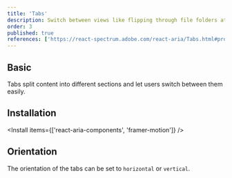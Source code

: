 ```yaml
---
title: 'Tabs'
description: Switch between views like flipping through file folders at a desk, organizing content without clutter.
order: 3
published: true
references: ['https://react-spectrum.adobe.com/react-aria/Tabs.html#props', 'https://www.framer.com/motion/layout-animations/']
---
```


## Basic

Tabs split content into different sections and let users switch between them easily.

<How isCenter={false} toUse='navigation/tabs-demo' />

## Installation

<Install items={['react-aria-components', 'framer-motion']} />

<SourceCode toShow='tabs' />

## Orientation

The orientation of the tabs can be set to `horizontal` or `vertical`.

<How minW72 toUse='navigation/tabs-orientation-demo' />

